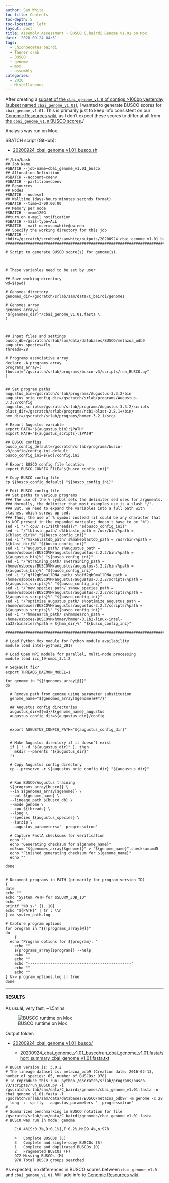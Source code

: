 ```yaml
---
author: Sam White
toc-title: Contents
toc-depth: 5
toc-location: left
layout: post
title: Assembly Assessment - BUSCO C.bairdi Genome v1.01 on Mox
date: '2020-09-24 04:51'
tags:
  - Chionoecetes bairdi
  - Tanner crab
  - BUSCO
  - genome
  - mox
  - assembly
categories:
  - 2020
  - Miscellaneous
---
```

After creating a [subset of the `cbai_genome_v1.0` of contigs >100bp yesterday (subset named `cbai_genome_v1.01`)](https://robertslab.github.io/sams-notebook/posts/2020/2020-09-23-Data-Wrangling-Subsetting-cbai_genome_v1.0-Assembly-with-faidx/), I wanted to generate BUSCO scores for `cbai_genome_v1.01`. This is primarily just to keep info consistent on our [Genomic Resources wiki](https://github.com/RobertsLab/resources/wiki/Genomic-Resources), as I don't expect these scores to differ at all from [the `cbai_genome_v1.0` BUSCO scores](https://robertslab.github.io/sams-notebook/2020/09/18/Assembly-Assessment-BUSCO-C.bairdi-Genome-v1.0-on-Mox/)./

Analysis was run on Mox.


SBATCH script (GitHub):

- [20200924_cbai_genome_v1.01_busco.sh](https://github.com/RobertsLab/sams-notebook/blob/master/sbatch_scripts/20200924_cbai_genome_v1.01_busco.sh)

```shell
#!/bin/bash
## Job Name
#SBATCH --job-name=cbai_genome_v1.01_busco
## Allocation Definition
#SBATCH --account=coenv
#SBATCH --partition=coenv
## Resources
## Nodes
#SBATCH --nodes=1
## Walltime (days-hours:minutes:seconds format)
#SBATCH --time=3-00:00:00
## Memory per node
#SBATCH --mem=120G
##turn on e-mail notification
#SBATCH --mail-type=ALL
#SBATCH --mail-user=samwhite@uw.edu
## Specify the working directory for this job
#SBATCH --chdir=/gscratch/scrubbed/samwhite/outputs/20200924_cbai_genome_v1.01_busco
###################################################################################

# Script to generate BUSCO score(s) for genome(s).



# These variables need to be set by user

## Save working directory
wd=$(pwd)

# Genomes directory
genomes_dir=/gscratch/srlab/sam/data/C_bairdi/genomes

# Genomes array
genomes_array=(
"${genomes_dir}"/cbai_genome_v1.01.fasta \
)



## Input files and settings
busco_db=/gscratch/srlab/sam/data/databases/BUSCO/metazoa_odb9
augustus_species=fly
threads=28

# Programs associative array
declare -A programs_array
programs_array=(
[busco]="/gscratch/srlab/programs/busco-v3/scripts/run_BUSCO.py"
)


## Set program paths
augustus_bin=/gscratch/srlab/programs/Augustus-3.3.2/bin
augustus_orig_config_dir=/gscratch/srlab/programs/Augustus-3.3.2/config
augustus_scripts=/gscratch/srlab/programs/Augustus-3.3.2/scripts
blast_dir=/gscratch/srlab/programs/ncbi-blast-2.8.1+/bin/
hmm_dir=/gscratch/srlab/programs/hmmer-3.2.1/src/

# Export Augustus variable
export PATH="${augustus_bin}:$PATH"
export PATH="${augustus_scripts}:$PATH"

## BUSCO configs
busco_config_default=/gscratch/srlab/programs/busco-v3/config/config.ini.default
busco_config_ini=${wd}/config.ini

# Export BUSCO config file location
export BUSCO_CONFIG_FILE="${busco_config_ini}"

# Copy BUSCO config file
cp ${busco_config_default} "${busco_config_ini}"

# Edit BUSCO config file
## Set paths to various programs
### The use of the % symbol sets the delimiter sed uses for arguments.
### Normally, the delimiter that most examples use is a slash "/".
### But, we need to expand the variables into a full path with slashes, which screws up sed.
### Thus, the use of % symbol instead (it could be any character that is NOT present in the expanded variable; doesn't have to be "%").
sed -i "/^;cpu/ s/1/${threads}/" "${busco_config_ini}"
sed -i "/^tblastn_path/ s%tblastn_path = /usr/bin/%path = ${blast_dir}%" "${busco_config_ini}"
sed -i "/^makeblastdb_path/ s%makeblastdb_path = /usr/bin/%path = ${blast_dir}%" "${busco_config_ini}"
sed -i "/^augustus_path/ s%augustus_path = /home/osboxes/BUSCOVM/augustus/augustus-3.2.2/bin/%path = ${augustus_bin}%" "${busco_config_ini}"
sed -i "/^etraining_path/ s%etraining_path = /home/osboxes/BUSCOVM/augustus/augustus-3.2.2/bin/%path = ${augustus_bin}%" "${busco_config_ini}"
sed -i "/^gff2gbSmallDNA_path/ s%gff2gbSmallDNA_path = /home/osboxes/BUSCOVM/augustus/augustus-3.2.2/scripts/%path = ${augustus_scripts}%" "${busco_config_ini}"
sed -i "/^new_species_path/ s%new_species_path = /home/osboxes/BUSCOVM/augustus/augustus-3.2.2/scripts/%path = ${augustus_scripts}%" "${busco_config_ini}"
sed -i "/^optimize_augustus_path/ s%optimize_augustus_path = /home/osboxes/BUSCOVM/augustus/augustus-3.2.2/scripts/%path = ${augustus_scripts}%" "${busco_config_ini}"
sed -i "/^hmmsearch_path/ s%hmmsearch_path = /home/osboxes/BUSCOVM/hmmer/hmmer-3.1b2-linux-intel-ia32/binaries/%path = ${hmm_dir}%" "${busco_config_ini}"

###################################################################################

# Load Python Mox module for Python module availability
module load intel-python3_2017

# Load Open MPI module for parallel, multi-node processing
module load icc_19-ompi_3.1.2

# SegFault fix?
export THREADS_DAEMON_MODEL=1

for genome in "${!genomes_array[@]}"
do

  # Remove path from genome using parameter substitution
  genome_name="${genomes_array[$genome]##*/}"

  ## Augustus config directories
  augustus_dir=${wd}/${genome_name}_augustus
  augustus_config_dir=${augustus_dir}/config


  export AUGUSTUS_CONFIG_PATH="${augustus_config_dir}"


  # Make Augustus directory if it doesn't exist
  if [ ! -d "${augustus_dir}" ]; then
    mkdir --parents "${augustus_dir}"
  fi

  # Copy Augustus config directory
  cp --preserve -r ${augustus_orig_config_dir} "${augustus_dir}"


  # Run BUSCO/Augustus training
  ${programs_array[busco]} \
  --in ${genomes_array[$genome]} \
  --out ${genome_name} \
  --lineage_path ${busco_db} \
  --mode genome \
  --cpu ${threads} \
  --long \
  --species ${augustus_species} \
  --tarzip \
  --augustus_parameters='--progress=true'

  # Capture FastA checksums for verification
  echo ""
  echo "Generating checksum for ${genome_name}"
  md5sum "${genomes_array[$genome]}" > "${genome_name}".checksum.md5
  echo "Finished generating checksum for ${genome_name}"
  echo ""

done


# Document programs in PATH (primarily for program version ID)
{
date
echo ""
echo "System PATH for $SLURM_JOB_ID"
echo ""
printf "%0.s-" {1..10}
echo "${PATH}" | tr : \\n
} >> system_path.log

# Capture program options
for program in "${!programs_array[@]}"
do
	{
  echo "Program options for ${program}: "
	echo ""
	${programs_array[$program]} --help
	echo ""
	echo ""
	echo "----------------------------------------------"
	echo ""
	echo ""
} &>> program_options.log || true
done
```


---

#### RESULTS

As usual, very fast, ~1.5mins:

![BUSCO runtime on Mox](https://github.com/RobertsLab/sams-notebook/blob/master/images/screencaps/20200924_cbai_genome_v1.01_busco.png?raw=true)

Output folder:

- [20200924_cbai_genome_v1.01_busco/](https://gannet.fish.washington.edu/Atumefaciens/20200924_cbai_genome_v1.01_busco/)


  - [20200924_cbai_genome_v1.01_busco/run_cbai_genome_v1.01.fasta/short_summary_cbai_genome_v1.01.fasta.txt](https://gannet.fish.washington.edu/Atumefaciens/20200924_cbai_genome_v1.01_busco/run_cbai_genome_v1.01.fasta/short_summary_cbai_genome_v1.01.fasta.txt)

```
# BUSCO version is: 3.0.2
# The lineage dataset is: metazoa_odb9 (Creation date: 2016-02-13, number of species: 65, number of BUSCOs: 978)
# To reproduce this run: python /gscratch/srlab/programs/busco-v3/scripts/run_BUSCO.py -i /gscratch/srlab/sam/data/C_bairdi/genomes/cbai_genome_v1.01.fasta -o cbai_genome_v1.01.fasta -l /gscratch/srlab/sam/data/databases/BUSCO/metazoa_odb9/ -m genome -c 28 --long -z -sp fly --augustus_parameters '--progress=true'
#
# Summarized benchmarking in BUSCO notation for file /gscratch/srlab/sam/data/C_bairdi/genomes/cbai_genome_v1.01.fasta
# BUSCO was run in mode: genome

	C:0.4%[S:0.3%,D:0.1%],F:0.2%,M:99.4%,n:978

	4	Complete BUSCOs (C)
	3	Complete and single-copy BUSCOs (S)
	1	Complete and duplicated BUSCOs (D)
	2	Fragmented BUSCOs (F)
	972	Missing BUSCOs (M)
	978	Total BUSCO groups searched
```
As expected, no differences in BUSCO scores between `cbai_genome_v1.0` and `cbai_genome_v1.01`. Will add info to [Genomic Resources wiki](https://github.com/RobertsLab/resources/wiki/Genomic-Resources).
